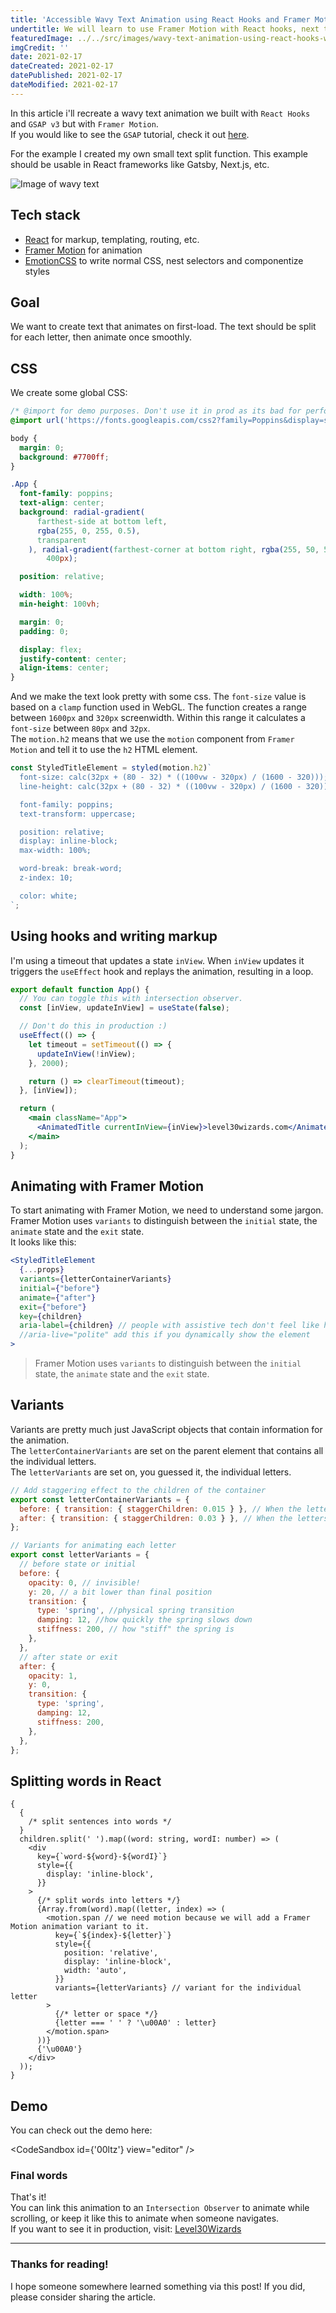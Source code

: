 ```yaml
---
title: 'Accessible Wavy Text Animation using React Hooks and Framer Motion'
undertitle: We will learn to use Framer Motion with React hooks, next to that we animate some text and keep it accessible!
featuredImage: ../../src/images/wavy-text-animation-using-react-hooks-with-framer-motion/text-wave-done.png
imgCredit: ''
date: 2021-02-17
dateCreated: 2021-02-17
datePublished: 2021-02-17
dateModified: 2021-02-17
---
```



<ToC mdx={props.mdx} slugger={props.slugger} />

In this article i'll recreate a wavy text animation we built with `React Hooks` and `GSAP v3` but with `Framer Motion`.  
If you would like to see the `GSAP` tutorial, check it out [here](/blog/wavy-text-animation-using-react-hooks-with-gsap-v3/).

For the example I created my own small text split function. This example should be usable in React frameworks like Gatsby, Next.js, etc.

![Image of wavy text](../../src/images/wavy-text-animation-using-react-hooks-with-framer-motion/text-wave-progress.png)

## Tech stack

- [React](https://reactjs.org/) for markup, templating, routing, etc.
- [Framer Motion](https://www.framer.com/api/motion/) for animation
- [EmotionCSS](https://emotion.sh/docs/introduction) to write normal CSS, nest selectors and componentize styles

## Goal

We want to create text that animates on first-load. The text should be split for each letter, then animate once smoothly.

## CSS

We create some global CSS:

```css
/* @import for demo purposes. Don't use it in prod as its bad for performance */
@import url('https://fonts.googleapis.com/css2?family=Poppins&display=swap');

body {
  margin: 0;
  background: #7700ff;
}

.App {
  font-family: poppins;
  text-align: center;
  background: radial-gradient(
      farthest-side at bottom left,
      rgba(255, 0, 255, 0.5),
      transparent
    ), radial-gradient(farthest-corner at bottom right, rgba(255, 50, 50, 0.5), transparent
        400px);

  position: relative;

  width: 100%;
  min-height: 100vh;

  margin: 0;
  padding: 0;

  display: flex;
  justify-content: center;
  align-items: center;
}
```

And we make the text look pretty with some css. The `font-size` value is based on a `clamp` function used in WebGL.
The function creates a range between `1600px` and `320px` screenwidth. Within this range it calculates a `font-size` between `80px` and `32px`.  
The `motion.h2` means that we use the `motion` component from `Framer Motion` and tell it to use the `h2` HTML element.

```jsx
const StyledTitleElement = styled(motion.h2)`
  font-size: calc(32px + (80 - 32) * ((100vw - 320px) / (1600 - 320)));
  line-height: calc(32px + (80 - 32) * ((100vw - 320px) / (1600 - 320)));

  font-family: poppins;
  text-transform: uppercase;

  position: relative;
  display: inline-block;
  max-width: 100%;

  word-break: break-word;
  z-index: 10;

  color: white;
`;
```

## Using hooks and writing markup

I'm using a timeout that updates a state `inView`. When `inView` updates it triggers the `useEffect` hook and replays the animation, resulting in a loop.

```jsx
export default function App() {
  // You can toggle this with intersection observer.
  const [inView, updateInView] = useState(false);

  // Don't do this in production :)
  useEffect(() => {
    let timeout = setTimeout(() => {
      updateInView(!inView);
    }, 2000);

    return () => clearTimeout(timeout);
  }, [inView]);

  return (
    <main className="App">
      <AnimatedTitle currentInView={inView}>level30wizards.com</AnimatedTitle>
    </main>
  );
}
```

## Animating with Framer Motion

To start animating with Framer Motion, we need to understand some jargon.  
Framer Motion uses `variants` to distinguish between the `initial` state, the `animate` state and the `exit` state.  
It looks like this:

```jsx
<StyledTitleElement
  {...props}
  variants={letterContainerVariants}
  initial={"before"}
  animate={"after"}
  exit={"before"}
  key={children}
  aria-label={children} // people with assistive tech don't feel like hearing individual letters ;)
  //aria-live="polite" add this if you dynamically show the element
>
```

> Framer Motion uses `variants` to distinguish between the `initial` state, the `animate` state and the `exit` state.

## Variants

Variants are pretty much just JavaScript objects that contain information for the animation.  
The `letterContainerVariants` are set on the parent element that contains all the individual letters.  
The `letterVariants` are set on, you guessed it, the individual letters.

```js
// Add staggering effect to the children of the container
export const letterContainerVariants = {
  before: { transition: { staggerChildren: 0.015 } }, // When the letters show they stagger with a duration of 0.015 seconds
  after: { transition: { staggerChildren: 0.03 } }, // When the letters hide they stagger with a duration of 0.03 seconds
};

// Variants for animating each letter
export const letterVariants = {
  // before state or initial
  before: {
    opacity: 0, // invisible!
    y: 20, // a bit lower than final position
    transition: {
      type: 'spring', //physical spring transition
      damping: 12, //how quickly the spring slows down
      stiffness: 200, // how "stiff" the spring is
    },
  },
  // after state or exit
  after: {
    opacity: 1,
    y: 0,
    transition: {
      type: 'spring',
      damping: 12,
      stiffness: 200,
    },
  },
};
```

## Splitting words in React

```tsx
{
  {
    /* split sentences into words */
  }
  children.split(' ').map((word: string, wordI: number) => (
    <div
      key={`word-${word}-${wordI}`}
      style={{
        display: 'inline-block',
      }}
    >
      {/* split words into letters */}
      {Array.from(word).map((letter, index) => (
        <motion.span // we need motion because we will add a Framer Motion animation variant to it.
          key={`${index}-${letter}`}
          style={{
            position: 'relative',
            display: 'inline-block',
            width: 'auto',
          }}
          variants={letterVariants} // variant for the individual letter
        >
          {/* letter or space */}
          {letter === ' ' ? '\u00A0' : letter}
        </motion.span>
      ))}
      {'\u00A0'}
    </div>
  ));
}
```

## Demo

You can check out the demo here:

<CodeSandbox id={'00ltz'} view="editor" />

### Final words

That's it!  
You can link this animation to an `Intersection Observer` to animate while scrolling, or keep it like this to animate when someone navigates.  
If you want to see it in production, visit: [Level30Wizards](https://level30wizards.com?utm_source=webanimationblog)

---

### Thanks for reading!

I hope someone somewhere learned something via this post! If you did, please consider sharing the article.
